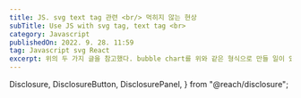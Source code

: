 ```yaml
---
title: JS. svg text tag 관련 <br/> 먹히지 않는 현상
subTitle: Use JS with svg tag, text tag <br>
category: Javascript
publishedOn: 2022. 9. 28. 11:59
tag: Javascript svg React
excerpt: 위의 두 가지 글을 참고했다. bubble chart를 위와 같은 형식으로 만들 일이 있었는데, 아래처럼 컴포넌트 내에서 처리를 해서 줄바꿈을 하려고 해도 먹히지 않는 현상이 발생하였다.
---
```



  Disclosure,
  DisclosureButton,
  DisclosurePanel,
} from "@reach/disclosure";

<Meta title="JS. svg text tag 관련 <br/> 먹히지 않는 현상" />

<Title
  title={"JS. svg text tag 관련 <br/> 먹히지 않는 현상"}
  subTitle={"Use JS with svg tag, text tag <br>"}
  date={"2022. 9. 28. 11:59"}
/>

위의 두 가지 글을 참고했다. bubble chart를 위와 같은 형식으로 만들 일이 있었는데, 아래처럼 컴포넌트 내에서 처리를 해서 줄바꿈을 하려고 해도 먹히지 않는 현상이 발생하였다.

```
{ content.split("\n").map((txt) => (
	<>
    	{txt}
     	<br/>
    </>
))}
```

보통은 이렇게 하면 먹힌다는데, 나는 d3를 사용하고 있어서 위의 태그를 보았더니 text tag 내에 있는 content였다. 이와 관련하여 글을 찾아보던 중에 (참고 문서)의 글과 MDN글을 찾게 되었다.

**결론은, text tag 안에서는 br tag나 줄바꿈이 먹히지 않기 때문에 tspan 이라는 태그로 cotent를 감싸 주어서 그 각각의 태그마다 dx, dy 등의 속성으로 위치를 직접 잡아 주어야 한다는 것이다.**

```
{/*space line condition*/}
            {content.split("\n").map((txt, idx) => {
                if(content.split("\n").length === 1) {
                    return <tspan> {txt} </tspan>
                }
                if(idx === 0 && content.split("\n").length >= 3) {
                    return <tspan dy={-8}> {txt} </tspan>
                }
                if(idx === 0) {
                    return <tspan dy={-1}> {txt} </tspan>
                }
                if(idx === 1 && txt.length === 1) {
                    return <tspan dy={14} dx={-30}> {txt} </tspan>
                }
                else if(idx === 1 && txt.length <= 2) {
                    return <tspan dy={14} dx={-36}> {txt} </tspan>
                }
                else if(idx === 1 && this.regex.test(txt) && txt.length >= 4) {
                    return <tspan dy={14} dx={-46}> {txt} </tspan>
                }
                else if(idx === 1) {
                    return <tspan dy={14} dx={-40}> {txt} </tspan>
                }
                else if(idx === 2 && txt.length < 3) {
                    return <tspan dy={14} dx={-24}> {txt} </tspan>
                }
                else if(idx === 2) {
                    return <tspan dy={14} dx={-38}> {txt} </tspan>
                }
            })}
```

번거롭지만 이 방법밖에 없는 것 같아서 아래와 같이 글자 수 별로 각각의 위치를 정해준 결과 맨 상단과 같은 줄바꿈이 된 결과물이 나올 수 있었다. (다른 방법이 있을까?)🤔🤔

_참고 문서_

[SVG 텍스트 - Graphics ARIA Guidebook](https://a11y.gitbook.io/graphics-aria/svg-graphics/svg-text)

[text tag - SVG: Scalable Vector Graphics | MDN](https://developer.mozilla.org/en-US/docs/Web/SVG/Element/text)
